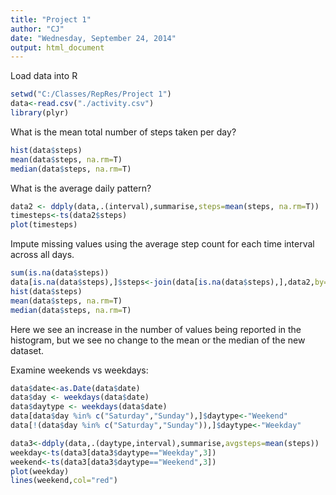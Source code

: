 ```yaml
---
title: "Project 1"
author: "CJ"
date: "Wednesday, September 24, 2014"
output: html_document
---
```


Load data into R

```r
setwd("C:/Classes/RepRes/Project 1")
data<-read.csv("./activity.csv")
library(plyr)
```

What is the mean total number of steps taken per day?

```r

hist(data$steps)
mean(data$steps, na.rm=T)
median(data$steps, na.rm=T)

```

What is the average daily pattern?

```r
data2 <- ddply(data,.(interval),summarise,steps=mean(steps, na.rm=T))
timesteps<-ts(data2$steps)
plot(timesteps)
```

Impute missing values using the average step count for each time interval across all days.

```r
sum(is.na(data$steps))
data[is.na(data$steps),]$steps<-join(data[is.na(data$steps),],data2,by="interval")[,4]
hist(data$steps)
mean(data$steps, na.rm=T)
median(data$steps, na.rm=T)
```

Here we see an increase in the number of values being reported in the histogram, but we see no change to the mean or the median of the new dataset.

Examine weekends vs weekdays:
``` r
data$date<-as.Date(data$date)
data$day <- weekdays(data$date)
data$daytype <- weekdays(data$date)
data[data$day %in% c("Saturday","Sunday"),]$daytype<-"Weekend"
data[!(data$day %in% c("Saturday","Sunday")),]$daytype<-"Weekday"

data3<-ddply(data,.(daytype,interval),summarise,avgsteps=mean(steps))
weekday<-ts(data3[data3$daytype=="Weekday",3])
weekend<-ts(data3[data3$daytype=="Weekend",3])
plot(weekday)
lines(weekend,col="red")
```
